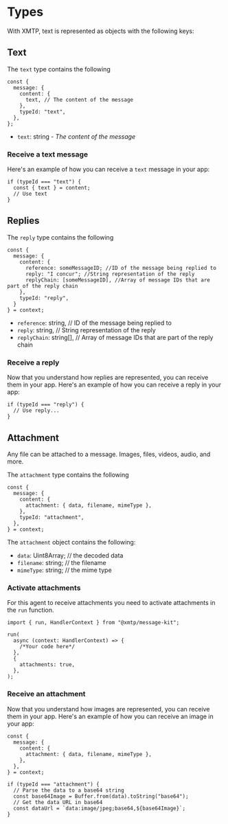 # Types

With XMTP, text is represented as objects with the following keys:

## Text

The `text` type contains the following

```tsx
const {
  message: {
    content: {
      text, // The content of the message
    },
    typeId: "text",
  },
};
```

- `text`: string - _The content of the message_

### Receive a text message

Here's an example of how you can receive a `text` message in your app:

```tsx
if (typeId === "text") {
  const { text } = content;
  // Use text
}
```

## Replies

The `reply` type contains the following

```tsx
const {
  message: {
    content: {
      reference: someMessageID; //ID of the message being replied to
      reply: "I concur"; //String representation of the reply
      replyChain: [someMessageID], //Array of message IDs that are part of the reply chain
    },
    typeId: "reply",
  }
} = context;
```

- `reference`: string, // ID of the message being replied to
- `reply`: string, // String representation of the reply
- `replyChain`: string[], // Array of message IDs that are part of the reply chain

### Receive a reply

Now that you understand how replies are represented, you can receive them in your app. Here's an example of how you can receive a reply in your app:

```tsx
if (typeId === "reply") {
  // Use reply...
}
```

## Attachment

Any file can be attached to a message. Images, files, videos, audio, and more.

The `attachment` type contains the following

```tsx
const {
  message: {
    content: {
      attachment: { data, filename, mimeType },
    },
    typeId: "attachment",
  },
} = context;
```

The `attachment` object contains the following:

- `data`: Uint8Array; // the decoded data
- `filename`: string; // the filename
- `mimeType`: string; // the mime type

### Activate attachments

For this agent to receive attachments you need to activate attachments in the `run` function.

```tsx [src/index.ts]
import { run, HandlerContext } from "@xmtp/message-kit";

run(
  async (context: HandlerContext) => {
    /*Your code here*/
  },
  {
    attachments: true,
  },
);
```

### Receive an attachment

Now that you understand how images are represented, you can receive them in your app. Here's an example of how you can receive an image in your app:

```tsx
const {
  message: {
    content: {
      attachment: { data, filename, mimeType },
    },
  },
} = context;

if (typeId === "attachment") {
  // Parse the data to a base64 string
  const base64Image = Buffer.from(data).toString("base64");
  // Get the data URL in base64
  const dataUrl = `data:image/jpeg;base64,${base64Image}`;
}
```
